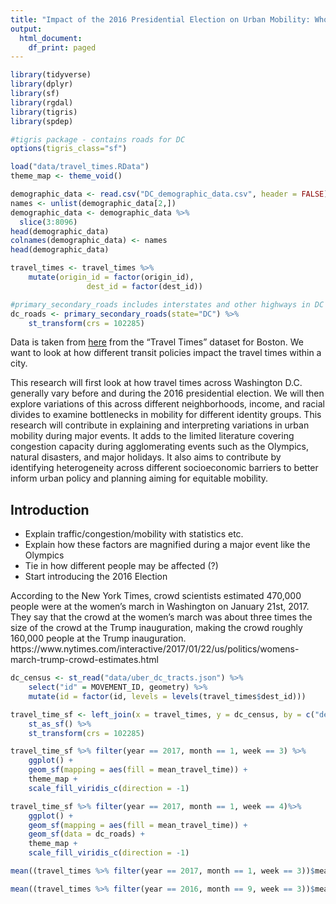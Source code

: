 ```yaml
---
title: "Impact of the 2016 Presidential Election on Urban Mobility: Who is Affected the Most?"
output:
  html_document:
    df_print: paged
---
```


```r
library(tidyverse)
library(dplyr)
library(sf)
library(rgdal)
library(tigris)
library(spdep)

#tigris package - contains roads for DC
options(tigris_class="sf")

load("data/travel_times.RData")
theme_map <- theme_void()

demographic_data <- read.csv("DC_demographic_data.csv", header = FALSE)
names <- unlist(demographic_data[2,])
demographic_data <- demographic_data %>% 
  slice(3:8096)
head(demographic_data)
colnames(demographic_data) <- names
head(demographic_data)

travel_times <- travel_times %>%
	mutate(origin_id = factor(origin_id),
				 dest_id = factor(dest_id))

#primary_secondary_roads includes interstates and other highways in DC
dc_roads <- primary_secondary_roads(state="DC") %>%
	st_transform(crs = 102285)
```

Data is taken from [here](https://movement.uber.com/?lang=en-US) from the "Travel Times" dataset for Boston. We want to look at how different transit policies impact the travel times within a city.

This research will first look at how travel times across Washington D.C. generally vary before and during the 2016 presidential election. We will then explore variations of this across different neighborhoods, income, and racial divides to examine bottlenecks in mobility for different identity groups. This research will contribute in explaining and interpreting variations in urban mobility during major events. It adds to the limited literature covering congestion capacity during agglomerating events such as the Olympics, natural disasters, and major holidays. It also aims to contribute by identifying heterogeneity across different socioeconomic barriers to better inform urban policy and planning aiming for equitable mobility.

## Introduction

* Explain traffic/congestion/mobility with statistics etc.
* Explain how these factors are magnified during a major event like the Olympics
* Tie in how different people may be affected (?)
* Start introducing the 2016 Election

According to the New York Times, crowd scientists estimated 470,000 people were at the women’s march in Washington on January 21st, 2017. They say that the crowd at the women’s march was about three times the size of the crowd at the Trump inauguration, making the crowd roughly 160,000 people at the Trump inauguration. 
https://www.nytimes.com/interactive/2017/01/22/us/politics/womens-march-trump-crowd-estimates.html

```r
dc_census <- st_read("data/uber_dc_tracts.json") %>%
	select("id" = MOVEMENT_ID, geometry) %>%
	mutate(id = factor(id, levels = levels(travel_times$dest_id)))

travel_time_sf <- left_join(x = travel_times, y = dc_census, by = c("dest_id" = "id")) %>%
	st_as_sf() %>%
	st_transform(crs = 102285)
```

```r
travel_time_sf %>% filter(year == 2017, month == 1, week == 3) %>%
	ggplot() +
	geom_sf(mapping = aes(fill = mean_travel_time)) +
	theme_map +
	scale_fill_viridis_c(direction = -1)

travel_time_sf %>% filter(year == 2017, month == 1, week == 4)%>%
	ggplot() +
	geom_sf(mapping = aes(fill = mean_travel_time)) +
	geom_sf(data = dc_roads) +
	theme_map +
	scale_fill_viridis_c(direction = -1)
```

```r
mean((travel_times %>% filter(year == 2017, month == 1, week == 3))$mean_travel_time)
```

```r
mean((travel_times %>% filter(year == 2016, month == 9, week == 3))$mean_travel_time)
```

